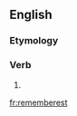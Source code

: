 ==English==

===Etymology===
{{suffix|remember|est|lang=en}}

===Verb===
{{head|en|verb form}}

# {{en-archaic second-person singular of|remember}}

[[fr:rememberest]]